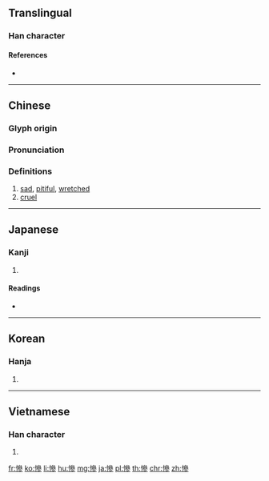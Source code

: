 {{character info/new}}
{{also|惨}}
==Translingual==

===Han character===
{{Han char|rn=61|rad=心|as=11|sn=14|four=93022|canj=PIIH|ids=⿰忄參}}

====References====
* {{Han ref|kx=0398.380|dkj=11094|dj=0738.030|hdz=42348.110|uh=6158|ud=24920|bh=BA47|bd=47687}}

----

==Chinese==
{{zh-forms|s=惨}}

===Glyph origin===
{{Han etym}}

===Pronunciation===
{{zh-pron
|m=cǎn
|c=caam2
|h=pfs=chhám
|mn=chhám
|mc=y
|oc=y
|ma=
|cat=a
}}

===Definitions===
{{zh-hanzi}}

# [[sad]], [[pitiful]], [[wretched]]
# [[cruel]]

----

==Japanese==

===Kanji===
{{ja-kanji|grade=|rs=心11}}

# {{defn|lang=ja|sort=心11}}

====Readings====
* {{ja-readings|on=[[さん]] (san), [[ざん]] (zan)|kun=[[みじめ]] (mijime)}}

----

==Korean==

===Hanja===
{{ko-hanja|hangeul=[[참]], [[침]]|eumhun=|rv=cham, chim|mr=ch'am, ch'im|y=cham, chim}}

# {{defn|lang=ko|sort=心11}}

----

==Vietnamese==

===Han character===
{{vi-hantu|[[thảm]], [[thom]], [[thỏm]]|rs=心11}}

# {{defn|lang=vi|sort=心11}}

[[fr:慘]]
[[ko:慘]]
[[li:慘]]
[[hu:慘]]
[[mg:慘]]
[[ja:慘]]
[[pl:慘]]
[[th:慘]]
[[chr:慘]]
[[zh:慘]]